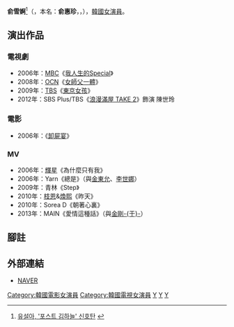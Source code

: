 {{藝人
|姓名 = 俞雪婀
|類型 = 女演員
|圖片 =
|圖片尺寸 = 
|圖片簡介 = 
|本名 = 俞惠珍（유혜진）
|外文名 = 유설아
|外文 = ko
|羅馬拼音 = Yoo Sul A
|英文名 =
|暱稱 =
|其他藝名 = 
|國籍 = {{KOR}}
|出生日期 = {{birth_date_and_age|1984|6|29}}
|出生地點 = {{KOR}}[[首爾特別市|首爾特別市]]
|宗教信仰 = 
|語言 = [[韓語|韓語]]
|配偶 = 
|職業 = [[演員|演員]]
|教育程度 = [[中央大學_(韓國)|中央大學]]演劇系學士<br />[[高麗大學|高麗大學]]言論大學院
|出道作 = 《[[卸屍宴|卸屍宴]]》
|出道日期 = 2006年
|代表作 = 
|活躍年代 =
|唱片公司 = 
|經紀公司 = 
|相關團體 = 
|網站 = 
}}
{{Infobox Korean name
|hangul = 유설아
|hanja = {{linktext|兪|雪|婀}}
}}  
'''俞雪婀'''<ref>[http://media.daum.net/entertain/newsview?cateid=1032&newsid=20051213170812192&p=nocut 유설아, '포스트 김하늘' 신호탄] {{Wayback|url=http://media.daum.net/entertain/newsview?cateid=1032&newsid=20051213170812192&p=nocut |date=20160306022226 }}{{ko}}</ref>（{{lang-ko|유설아}}，本名：'''俞惠珍'''，{{lang-ko|유혜진}}，{{bd|1984年|6月29日}}），[[韓國|韓國]][[女演員|女演員]]。

== 演出作品 ==
=== 電視劇 ===
*2006年：[[文化廣播_(韓國)|MBC]]《[[我人生的Special|我人生的Special]]》
*2008年：[[OCN|OCN]]《[[女師父一體|女師父一體]]》
*2009年：[[TBS|TBS]]《[[東京女孩|東京女孩]]》
*2012年：SBS Plus/TBS《[[浪漫滿屋_TAKE_2|浪漫滿屋 TAKE 2]]》飾演 陳世玲
=== 電影 ===
*2006年：《[[卸屍宴|卸屍宴]]》
=== MV ===
*2006年：[[輝星|輝星]]《為什麼只有我》
*2006年：Yarn《總是》（與[[金東允|金東允]]、[[李世娜|李世娜]]）
*2009年：青林《Step》
*2010年：[[宋枝恩|枝恩]]&[[黃倫碩|煥熙]]《昨天》
*2010年：Sorea D《朝著心裏》
*2013年：MAIN《愛情這種話》（與[[金剛于|金剛-{于}-]]）
== 腳註 ==
{{reflist}}

== 外部連結 ==
*[http://people.search.naver.com/search.naver?where=nexearch&query=%EC%9C%A0%EC%84%A4%EC%95%84&sm=tab_txc&ie=utf8&key=PeopleService&os=107848 NAVER] {{Wayback|url=http://people.search.naver.com/search.naver?where=nexearch&query=%EC%9C%A0%EC%84%A4%EC%95%84&sm=tab_txc&ie=utf8&key=PeopleService&os=107848 |date=20160304130122 }}{{ko}}

{{DEFAULTSORT: Yu Sul A}}
[[Category:韓國電影女演員|Category:韓國電影女演員]]
[[Category:韓國電視女演員|Category:韓國電視女演員]]
[[Category:韓國中央大學校友|Y]]
[[Category:首爾特別市出身人物|Y]]
[[Category:俞姓|Y]]